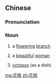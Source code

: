 ==Chinese==
{{zh-forms}}

===Pronunciation===
{{zh-pron
|m=huāzhī
|c=faa1 zi1
|cat=n
}}

===Noun===
{{zh-noun}}

# a [[flowering]] [[branch]]
# {{lb|zh|figuratively}} a [[beautiful]] [[woman]]
# [[octopus]] (as a dish)

[[mg:花枝]]
[[zh:花枝]]